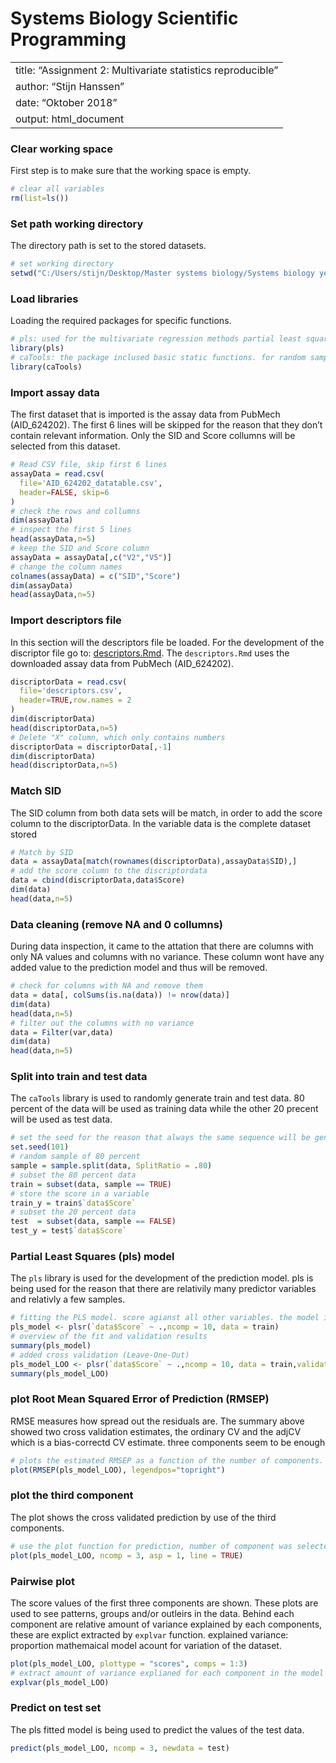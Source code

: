 # Systems Biology Scientific Programming

---
title: "Assignment 2: Multivariate statistics reproducible"
author: "Stijn Hanssen"
date: "Oktober 2018"
output: html_document
---

### Clear working space
First step is to make sure that the working space is empty.
```r
# clear all variables
rm(list=ls()) 
```

### Set path working directory
The directory path is set to the stored datasets.
```r
# set working directory
setwd("C:/Users/stijn/Desktop/Master systems biology/Systems biology year 2/scientific computing/statistic") 
```

### Load libraries
Loading the required packages for specific functions. 
```r
# pls: used for the multivariate regression methods partial least squares regression
library(pls) 
# caTools: the package inclused basic static functions. for random sampeling
library(caTools)
```

### Import assay data
The first dataset that is imported is the assay data from PubMech (AID_624202). The first 6 lines will be skipped for the reason that they don't contain relevant information. Only the SID and Score collumns will be selected from this dataset.
```r
# Read CSV file, skip first 6 lines
assayData = read.csv(
  file='AID_624202_datatable.csv',
  header=FALSE, skip=6
) 
# check the rows and collumns
dim(assayData) 
# inspect the first 5 lines
head(assayData,n=5) 
# keep the SID and Score column
assayData = assayData[,c("V2","V5")] 
# change the column names
colnames(assayData) = c("SID","Score") 
dim(assayData)
head(assayData,n=5)
```

### Import descriptors file
In this section will the descriptors file be loaded.
For the development of the discriptor file go to: [descriptors.Rmd](https://github.com/egonw/scientificProgramming/blob/master/assignment%202/descriptors.Rmd).
The `descriptors.Rmd` uses the downloaded assay data from PubMech (AID_624202).
```r
discriptorData = read.csv(
  file='descriptors.csv',
  header=TRUE,row.names = 2
)
dim(discriptorData)
head(discriptorData,n=5)
# Delete "X" column, which only contains numbers
discriptorData = discriptorData[,-1] 
dim(discriptorData)
head(discriptorData,n=5)
```

### Match SID
The SID column from both data sets will be match, in order to add the score column to the discriptorData. In the variable data is the complete dataset stored
```r
# Match by SID
data = assayData[match(rownames(discriptorData),assayData$SID),] 
# add the score column to the discriptordata
data = cbind(discriptorData,data$Score) 
dim(data)
head(data,n=5)
```
### Data cleaning (remove NA and 0 collumns)
During data inspection, it came to the attation that there are columns with only NA values and columns with no variance. These column wont have any added value to the prediction model and thus will be removed.
```r
# check for columns with NA and remove them
data = data[, colSums(is.na(data)) != nrow(data)]
dim(data)
head(data,n=5)
# filter out the columns with no variance
data = Filter(var,data) 
dim(data)
head(data,n=5)
```

### Split into train and test data
The `caTools` library is used to randomly generate train and test data. 80 percent of the data will be used as training data while the other 20 precent will be used as test data.
```r
# set the seed for the reason that always the same sequence will be generated
set.seed(101) 
# random sample of 80 percent
sample = sample.split(data, SplitRatio = .80) 
# subset the 80 percent data
train = subset(data, sample == TRUE) 
# store the score in a variable
train_y = train$`data$Score` 
# subset the 20 percent data
test  = subset(data, sample == FALSE) 
test_y = test$`data$Score`
```

### Partial Least Squares (pls) model 
The `pls` library is used for the development of the prediction model. pls is being used for the reason that there are relativily many predictor variables and relativly a few samples.
```r
# fitting the PLS model. score agianst all other variables. the model is fit with 10 components
pls_model <- plsr(`data$Score` ~ .,ncomp = 10, data = train) 
# overview of the fit and validation results
summary(pls_model) 
# added cross validation (Leave-One-Out)
pls_model_LOO <- plsr(`data$Score` ~ .,ncomp = 10, data = train,validation = "LOO") 
summary(pls_model_LOO)
```

### plot Root Mean Squared Error of Prediction (RMSEP)
RMSE measures how spread out the residuals are. The summary above showed two cross validation estimates, the ordinary CV and the adjCV which is a bias-correctd CV estimate. three components seem to be enough 

```r
# plots the estimated RMSEP as a function of the number of components. legendpos indicated the legend position
plot(RMSEP(pls_model_LOO), legendpos="topright") 
```

### plot the third component
The plot shows the cross validated prediction by use of the third components.  
```r
# use the plot function for prediction, number of component was selected from the above figure, aspect ratio on 1 to produce a plot where distance between oints are accurate, line arguement for regression line
plot(pls_model_LOO, ncomp = 3, asp = 1, line = TRUE)
```

### Pairwise plot
The score values of the first three components are shown. These plots are used to see patterns, groups and/or outleirs in the data. Behind each component are relative amount of variance explained by each components, these are explict extracted by `explvar` function. explained variance: proportion mathemaical model acount for variation of the  dataset.
```r
plot(pls_model_LOO, plottype = "scores", comps = 1:3)
# extract amount of variance explianed for each component in the model
explvar(pls_model_LOO)
```

### Predict on test set
The pls fitted model is being used to predict the values of the test data.
```r
predict(pls_model_LOO, ncomp = 3, newdata = test)
```


